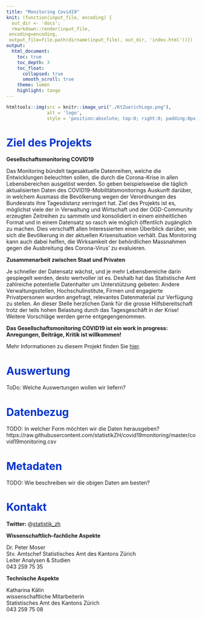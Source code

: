 ```yaml
---
title: "Monitoring Covid19"
knit: (function(input_file, encoding) {
  out_dir <- 'docs';
  rmarkdown::render(input_file,
 encoding=encoding,
 output_file=file.path(dirname(input_file), out_dir, 'index.html'))})
output: 
  html_document:
    toc: true
    toc_depth: 3
    toc_float:
      collapsed: true
      smooth_scroll: true
    theme: lumen
    highlight: tango
---
```


<style type="text/css">
.main-container {
  max-width: 1800px;
  margin-left: 0;
  margin-right: auto;
}
blockquote {
    padding: 10px 20px;
    margin: 0 0 20px;
    font-size: 14px;
    border-left: 5px solid #eee;
}

h1.title {
  font-size: 38px;
  color: #000000;
  }
  
h1 { /* Header 1 */
  font-size: 28px;
  color: #0033cc;
}
h2 { /* Header 2 */
    font-size: 28px;
	color: #0099ff
}
h3 { /* Header 3 */
    font-size: 14px;
	color: #6600cc
}
</style>
```r

htmltools::img(src = knitr::image_uri("./KtZuerichLogo.png"),
               alt = 'logo', 
               style = 'position:absolute; top:0; right:0; padding:0px;')
```

# Ziel des Projekts

**Gesellschaftsmonitoring COVID19**

Das Monitoring bündelt tagesaktuelle Datenreihen, welche die Entwicklungen beleuchten sollen, die durch die Corona-Krise in allen Lebensbereichen ausgelöst werden. So geben beispielsweise die täglich aktualisierten Daten des COVID19-Mobilitätsmonitorings Auskunft darüber, in welchem Ausmass die Bevölkerung wegen der Verordnungen des Bundesrats ihre Tagesdistanz verringert hat. Ziel des Projekts ist es, möglichst viele der in Verwaltung und Wirtschaft und der OGD-Community erzeugten Zeitreihen zu sammeln und konsolidiert in einem einheitlichen Format und in einem Datensatz so rasch wie möglich öffentlich zugänglich zu machen. Dies verschafft allen Interessierten einen Überblick darüber, wie sich die Bevölkerung in der aktuellen Krisensituation verhält. Das Monitoring kann auch dabei helfen, die Wirksamkeit der behördlichen Massnahmen gegen die Ausbreitung des Corona-Virus' zu evaluieren.

**Zusammenarbeit zwischen Staat und Privaten**

Je schneller der Datensatz wächst, und je mehr Lebensbereiche darin gespiegelt werden, desto wertvoller ist es. Deshalb hat das Statistische Amt zahlreiche potentielle Datenhalter um Unterstützung gebeten: Andere Verwaltungsstellen, Hochschulinstitute, Firmen und engagierte Privatpersonen wurden angefragt, relevantes Datenmaterial zur Verfügung zu stellen. An dieser Stelle herzlichen Dank für die grosse Hilfsbereitschaft trotz der teils hohen Belastung durch das Tagesgeschäft in der Krise! Weitere Vorschläge werden gerne entgegengenommen.

**Das Gesellschaftsmonitoring COVID19 ist ein work in progress: Anregungen, Beiträge, Kritik ist willkommen!**

Mehr Informationen zu diesem Projekt finden Sie [hier](https://bit.ly/2UbzLdv).

# Auswertung

ToDo: Welche Auswertungen wollen wir liefern? 

# Datenbezug

TODO: In welcher Form möchten wir die Daten herausgeben? <br>
https://raw.githubusercontent.com/statistikZH/covid19monitoring/master/covid19monitoring.csv


# Metadaten

TODO: Wie beschreiben wir die obigen Daten am besten? 


# Kontakt

**Twitter:** @[statistik_zh](https://twitter.com/statistik_zh)


**Wissenschaftlich–fachliche Aspekte**

Dr. Peter Moser <br>
Stv. Amtschef Statistisches Amt des Kantons Zürich <br>
Leiter Analysen & Studien <br>
043 259 75 35

**Technische Aspekte**

Katharina Kälin <br>
wissenschaftliche Mitarbeiterin  <br>
Statistisches Amt des Kantons Zürich  <br>
043 259 75 08

